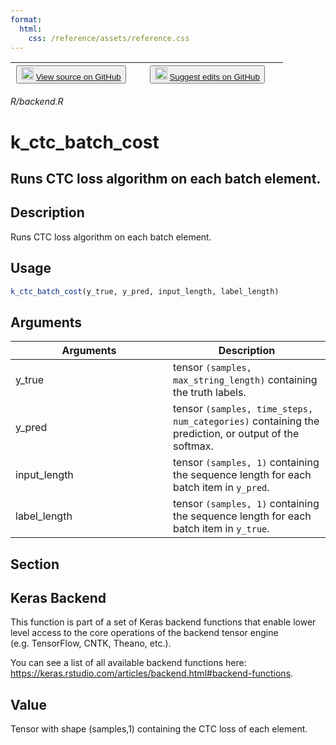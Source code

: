 ```yaml
---
format:
  html:
    css: /reference/assets/reference.css
---
```


| <button class="button"> ![](/reference/assets/GitHub-Mark-32px.png){width="20"} [View source on GitHub](https://github.com/rstudio/keras//blob/main/R/backend.R) </button> | <button class="button"> ![](/reference/assets/GitHub-Mark-32px.png){width="20"} [Suggest edits on GitHub](https://github.com/rstudio/keras//edit/main/R/backend.R) </button> |
|:------------------------------:|:--------------------------------------:|

*R/backend.R*

# k_ctc_batch_cost

## Runs CTC loss algorithm on each batch element.

## Description
Runs CTC loss algorithm on each batch element. 


## Usage
```r
k_ctc_batch_cost(y_true, y_pred, input_length, label_length) 
```

## Arguments
|Arguments|Description|
|---|---|
| y_true | tensor `(samples, max_string_length)` containing the truth labels. |
| y_pred | tensor `(samples, time_steps, num_categories)` containing the prediction, or output of the softmax. |
| input_length | tensor `(samples, 1)` containing the sequence length for each batch item in `y_pred`. |
| label_length | tensor `(samples, 1)` containing the sequence length for each batch item in `y_true`. |


## Section

## Keras Backend

This function is part of a set of Keras backend functions that enable lower level access to the core operations of the backend tensor engine (e.g. TensorFlow, CNTK, Theano, etc.). 

You can see a list of all available backend functions here: [https://keras.rstudio.com/articles/backend.html#backend-functions](https://keras.rstudio.com/articles/backend.html#backend-functions). 

## Value
Tensor with shape (samples,1) containing the CTC loss of each element. 




